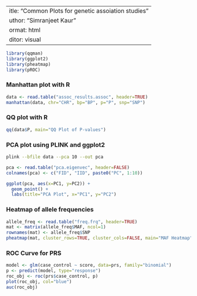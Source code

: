  ---
title: "Common Plots for genetic assoiation studies "
author: "Simranjeet Kaur"
format: html
editor: visual
---

```r
library(qqman)
library(ggplot2)
library(pheatmap)
library(pROC)
```

### Manhattan plot with R
```r
data <- read.table("assoc_results.assoc", header=TRUE)
manhattan(data, chr="CHR", bp="BP", p="P", snp="SNP")
```

### QQ plot with R
```r
qq(data$P, main="QQ Plot of P-values")
```

### PCA plot using PLINK and ggplot2
```bash
plink --bfile data --pca 10 --out pca
```
```r
pca <- read.table("pca.eigenvec", header=FALSE)
colnames(pca) <- c("FID", "IID", paste0("PC", 1:10))

ggplot(pca, aes(x=PC1, y=PC2)) +
  geom_point() +
  labs(title="PCA Plot", x="PC1", y="PC2")
```

### Heatmap of allele frequencies
```r
allele_freq <- read.table("freq.frq", header=TRUE)
mat <- matrix(allele_freq$MAF, ncol=1)
rownames(mat) <- allele_freq$SNP
pheatmap(mat, cluster_rows=TRUE, cluster_cols=FALSE, main="MAF Heatmap")
```

### ROC Curve for PRS
```r
model <- glm(case_control ~ score, data=prs, family="binomial")
p <- predict(model, type="response")
roc_obj <- roc(prs$case_control, p)
plot(roc_obj, col="blue")
auc(roc_obj)
```
